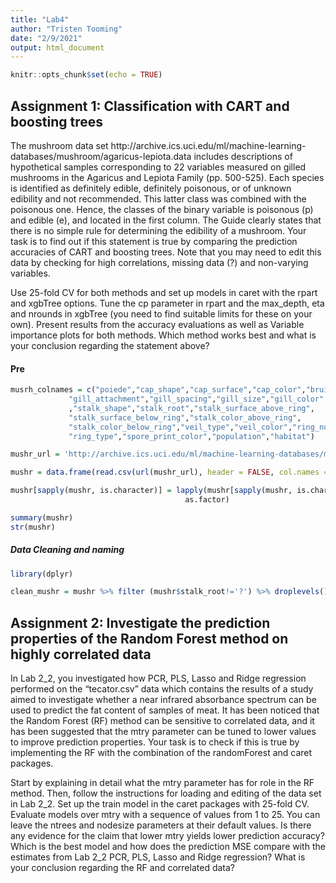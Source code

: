 ```yaml
---
title: "Lab4"
author: "Tristen Tooming"
date: "2/9/2021"
output: html_document
---
```


```r
knitr::opts_chunk$set(echo = TRUE)
```

## Assignment 1: Classification with CART and boosting trees

The mushroom data set http://archive.ics.uci.edu/ml/machine-learning-databases/mushroom/agaricus-lepiota.data includes descriptions of hypothetical samples corresponding to 22 variables measured on gilled mushrooms in the Agaricus and Lepiota Family (pp. 500-525).  Each species is identified as definitely edible, definitely poisonous, or of unknown edibility and not recommended.  This latter class was combined with the poisonous one.  Hence, the classes of the binary variable is poisonous (p) and edible (e), and located in the first column. The Guide clearly states that there is no simple rule for determining the edibility of a mushroom. Your task is to find out if this statement is true by comparing the prediction accuracies of CART and boosting trees. Note that you may need to edit this data by checking for high correlations, missing data (?) and non-varying variables.

Use 25-fold CV for both methods and set up models in caret with the rpart and xgbTree options. Tune the cp parameter in rpart and the max_depth, eta and nrounds in xgbTree (you need to find suitable limits for these on your own). Present results from the accuracy evaluations as well as Variable importance plots for both methods. Which method works best and what is your conclusion regarding the statement above?

#### Pre
```r
musrh_colnames = c("poiede","cap_shape","cap_surface","cap_color","bruises","odor",
             "gill_attachment","gill_spacing","gill_size","gill_color"
             ,"stalk_shape","stalk_root","stalk_surface_above_ring",
             "stalk_surface_below_ring","stalk_color_above_ring",
             "stalk_color_below_ring","veil_type","veil_color","ring_number",
             "ring_type","spore_print_color","population","habitat")

mushr_url = 'http://archive.ics.uci.edu/ml/machine-learning-databases/mushroom/agaricus-lepiota.data'

mushr = data.frame(read.csv(url(mushr_url), header = FALSE, col.names = musrh_colnames))

mushr[sapply(mushr, is.character)] = lapply(mushr[sapply(mushr, is.character)], 
                                       as.factor)

summary(mushr)
str(mushr)
```
##### Data Cleaning and naming
```r
library(dplyr)

clean_mushr = mushr %>% filter (mushr$stalk_root!='?') %>% droplevels()
```

##### 


## Assignment 2: Investigate the prediction properties of the Random Forest method on highly correlated data

In Lab 2_2, you investigated how PCR, PLS, Lasso and Ridge regression performed on the “tecator.csv” data which contains the results of a study aimed to investigate whether a near infrared absorbance spectrum can be used to predict the fat content of samples of meat. It has been noticed that the Random Forest (RF) method can be sensitive to correlated data, and it has been suggested that the mtry parameter can be tuned to lower values to improve prediction properties. Your task is to check if this is true by implementing the RF with the combination of the randomForest and caret packages.

Start by explaining in detail what the mtry parameter has for role in the RF method. Then, follow the instructions for loading and editing of the data set in Lab 2_2. Set up the train model in the caret packages with 25-fold CV. Evaluate models over mtry with a sequence of values from 1 to 25. You can leave the ntrees and nodesize parameters at their default values. Is there any evidence for the claim that lower mtry yields lower prediction accuracy? Which is the best model and how does the prediction MSE compare with the estimates from Lab 2_2 PCR, PLS, Lasso and Ridge regression? What is your conclusion regarding the RF and correlated data?

```r

```


